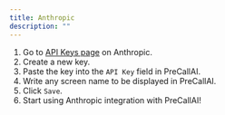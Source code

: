 ```yaml
---
title: Anthropic
description: ""
---
```


1. Go to [API Keys page](https://console.anthropic.com/settings/keys) on Anthropic.
2. Create a new key.
3. Paste the key into the `API Key` field in PreCallAI.
4. Write any screen name to be displayed in PreCallAI.
5. Click `Save`.
6. Start using Anthropic integration with PreCallAI!
